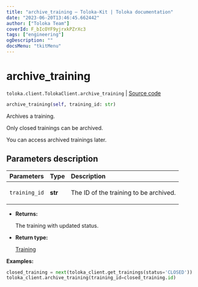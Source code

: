 ```yaml
---
title: "archive_training — Toloka-Kit | Toloka documentation"
date: "2023-06-20T13:46:45.662442"
author: ["Toloka Team"]
coverId: F_bIcOYF9yjrxkPZrXc3
tags: ["engineering"]
ogDescription: ""
docsMenu: "tkitMenu"
---
```


# archive_training

`toloka.client.TolokaClient.archive_training` | [Source code](https://github.com/Toloka/toloka-kit/blob/v1.2.0/src/client/__init__.py#L1802)

```python
archive_training(self, training_id: str)
```

Archives a training.

Only closed trainings can be archived.

You can access archived trainings later.

## Parameters description

| Parameters | Type | Description |
| :----------| :----| :-----------|
`training_id`|**str**|<p>The ID of the training to be archived.</p>

* **Returns:**

  The training with updated status.

* **Return type:**

  [Training](/docs/toloka-kit/reference/toloka.client.training.Training)

**Examples:**

```python
closed_training = next(toloka_client.get_trainings(status='CLOSED'))
toloka_client.archive_training(training_id=closed_training.id)
```
